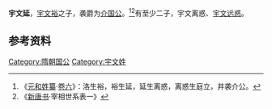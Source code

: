 '''宇文延'''，[[宇文裕|宇文裕]]之子，袭爵为[[介国公|介国公]]。<ref>《[[元和姓纂|元和姓纂]]·[[s:元和姓纂_(四庫全書本)/卷06#宇文|卷六]]》：洛生裕，裕生延，延生离惑，离惑生庭立，并袭介公。</ref><ref>《[[新唐书|新唐书]]·宰相世系表一》</ref>有至少二子，宇文离惑、[[宇文远惑|宇文远惑]]。

==参考资料==
{{reflist}}

{{start box}}
{{s-before|父[[宇文裕|宇文裕]]}}
{{s-title|[[介国公|介国公]]|}}
{{s-after|子[[宇文离惑|宇文离惑]]}}
{{end box}}
[[Category:隋朝国公|Category:隋朝国公]]
[[Category:宇文姓|Category:宇文姓]]
